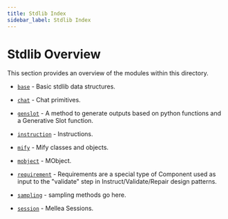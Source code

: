 ```yaml
---
title: Stdlib Index
sidebar_label: Stdlib Index
---
```


# Stdlib Overview

This section provides an overview of the modules within this directory.

* [`base`](/api-reference/stdlib/base) - Basic stdlib data structures.

* [`chat`](/api-reference/stdlib/chat) - Chat primitives.

* [`genslot`](/api-reference/stdlib/genslot) - A method to generate outputs based on python functions and a Generative Slot function.

* [`instruction`](/api-reference/stdlib/instruction) - Instructions.

* [`mify`](/api-reference/stdlib/mify) - Mify classes and objects.

* [`mobject`](/api-reference/stdlib/mobject) - MObject.

* [`requirement`](/api-reference/stdlib/requirement) - Requirements are a special type of Component used as input to the "validate" step in Instruct/Validate/Repair design patterns.

* [`sampling`](/api-reference/stdlib/sampling) - sampling methods go here.

* [`session`](/api-reference/stdlib/session) - Mellea Sessions.

